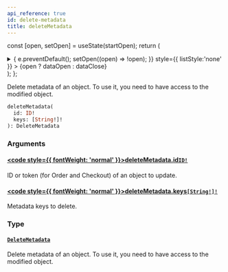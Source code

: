 ```yaml
---
api_reference: true
id: delete-metadata
title: deleteMetadata
---
```






const [open, setOpen] = useState(startOpen);
return (
<details {...(open ? { open: true } : {})} className="details" style={{ border:'none', boxShadow:'none', background:'var(--ifm-background-color)' }}>
<summary
onClick={(e) => {
e.preventDefault();
setOpen((open) => !open);
}}
style={{ listStyle:'none' }} >
{open ? dataOpen : dataClose}
</summary>
{open && children}
</details>
);
};

Delete metadata of an object. To use it, you need to have access to the modified object.

```graphql
deleteMetadata(
  id: ID!
  keys: [String!]!
): DeleteMetadata
```

### Arguments

#### [<code style={{ fontWeight: 'normal' }}>deleteMetadata.<b>id</b></code>](#)<Bullet />[`ID!`](../../../api-reference/miscellaneous/scalars/id.mdx) <Badge class="badge badge--secondary" text="non-null"/> <Badge class="badge badge--secondary" text="scalar"/> <Badge class="badge badge--secondary" text="miscellaneous"/>

ID or token (for Order and Checkout) of an object to update.

#### [<code style={{ fontWeight: 'normal' }}>deleteMetadata.<b>keys</b></code>](#)<Bullet />[`[String!]!`](../../../api-reference/miscellaneous/scalars/string.mdx) <Badge class="badge badge--secondary" text="non-null"/> <Badge class="badge badge--secondary" text="scalar"/> <Badge class="badge badge--secondary" text="miscellaneous"/>

Metadata keys to delete.

### Type

#### [`DeleteMetadata`](../../../api-reference/miscellaneous/objects/delete-metadata.mdx) <Badge class="badge badge--secondary" text="object"/> <Badge class="badge badge--secondary" text="miscellaneous"/>

Delete metadata of an object. To use it, you need to have access to the modified object.
